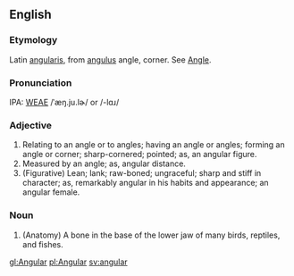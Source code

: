 ==English==
===Etymology===
Latin [[angularis]], from [[angulus]] angle, corner.  See [[Angle]].

===Pronunciation===
IPA: [[WEAE]] /ˈæŋ.ju.lɚ/ or /-lɑɹ/

===Adjective===
# Relating to an angle or to angles; having an angle or angles; forming an angle or corner; sharp-cornered; pointed; as, an angular figure.
# Measured by an angle; as, angular distance.
# (Figurative) Lean; lank; raw-boned; ungraceful; sharp and stiff in character; as, remarkably angular in his habits and appearance; an angular female.
<!-- material copied from Webster's Revised Unabridged Dictionary (1913) -->


===Noun===
# (Anatomy) A bone in the base of the lower jaw of many birds, reptiles, and fishes.

[[gl:Angular]]
[[pl:Angular]]
[[sv:angular]]
